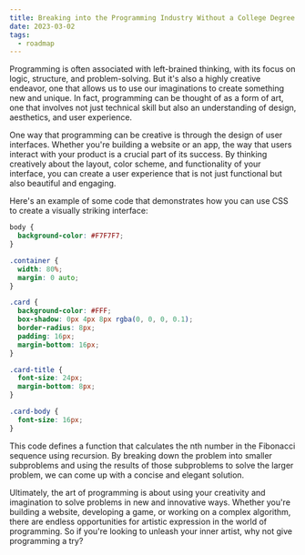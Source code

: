 ```yaml
---
title: Breaking into the Programming Industry Without a College Degree
date: 2023-03-02
tags:
  - roadmap
---
```


Programming is often associated with left-brained thinking, with its focus on logic, structure, and problem-solving. But it's also a highly creative endeavor, one that allows us to use our imaginations to create something new and unique. In fact, programming can be thought of as a form of art, one that involves not just technical skill but also an understanding of design, aesthetics, and user experience.

One way that programming can be creative is through the design of user interfaces. Whether you're building a website or an app, the way that users interact with your product is a crucial part of its success. By thinking creatively about the layout, color scheme, and functionality of your interface, you can create a user experience that is not just functional but also beautiful and engaging.

Here's an example of some code that demonstrates how you can use CSS to create a visually striking interface:

```css
body {
  background-color: #F7F7F7;
}

.container {
  width: 80%;
  margin: 0 auto;
}

.card {
  background-color: #FFF;
  box-shadow: 0px 4px 8px rgba(0, 0, 0, 0.1);
  border-radius: 8px;
  padding: 16px;
  margin-bottom: 16px;
}

.card-title {
  font-size: 24px;
  margin-bottom: 8px;
}

.card-body {
  font-size: 16px;
}
```

This code defines a function that calculates the nth number in the Fibonacci sequence using recursion. By breaking down the problem into smaller subproblems and using the results of those subproblems to solve the larger problem, we can come up with a concise and elegant solution.

Ultimately, the art of programming is about using your creativity and imagination to solve problems in new and innovative ways. Whether you're building a website, developing a game, or working on a complex algorithm, there are endless opportunities for artistic expression in the world of programming. So if you're looking to unleash your inner artist, why not give programming a try?